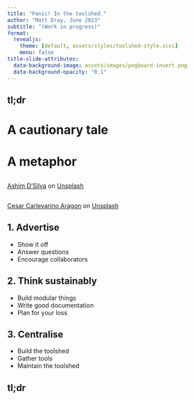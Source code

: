 ```yaml
---
title: "Panic! In the toolshed."
author: "Matt Dray, June 2023"
subtitle: "(Work in progress)"
format:
  revealjs: 
    theme: [default, assets/styles/toolshed-style.scss]
    menu: false
title-slide-attributes:
  data-background-image: assets/images/pegboard-invert.png
  data-background-opacity: "0.1"
---
```


##  tl;dr {.center data-background-image="assets/images/pegboard.png" data-background-opacity=0.1}

::: {.notes}
:::

# A cautionary tale {.center data-background-image="assets/images/pegboard-invert.png" data-background-opacity=0.1}

:::{.notes}
:::

# A metaphor {.center data-background-image="assets/images/pegboard-invert.png" data-background-opacity=0.1}

:::{.notes}
:::

## {background-image="assets/images/ashim-d-silva-Kw_zQBAChws-unsplash.jpg"}

::: footer
<a href="https://unsplash.com/es/@randomlies?utm_source=unsplash&utm_medium=referral&utm_content=creditCopyText">Ashim D’Silva</a> on <a href="https://unsplash.com/photos/Kw_zQBAChws?utm_source=unsplash&utm_medium=referral&utm_content=creditCopyText">Unsplash</a>
:::

:::{.notes}
:::

## {background-image="assets/images/cesar-carlevarino-aragon-NL_DF0Klepc-unsplash.jpg"}

::: footer
<a href="https://unsplash.com/@carlevarino?utm_source=unsplash&utm_medium=referral&utm_content=creditCopyText">Cesar Carlevarino Aragon</a> on <a href="https://unsplash.com/photos/NL_DF0Klepc?utm_source=unsplash&utm_medium=referral&utm_content=creditCopyText">Unsplash</a>
:::

:::{.notes}
:::

## 1. Advertise {.center data-background-image="assets/images/pegboard.png" data-background-opacity=0.1}

* Show it off
* Answer questions
* Encourage collaborators

:::{.notes}
:::

## 2. Think sustainably {.center data-background-image="assets/images/pegboard.png" data-background-opacity=0.1}

* Build modular things
* Write good documentation
* Plan for your loss

::: {.notes}
:::

## 3. Centralise {.center data-background-image="assets/images/pegboard.png" data-background-opacity=0.1}

* Build the toolshed
* Gather tools
* Maintain the toolshed

::: {.notes}
:::

##  tl;dr {.center data-background-image="assets/images/pegboard.png" data-background-opacity=0.1}

::: {.notes}
:::